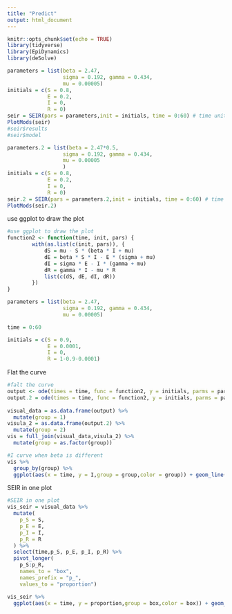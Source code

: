 ```yaml
---
title: "Predict"
output: html_document
---
```


```r
knitr::opts_chunk$set(echo = TRUE)
library(tidyverse)
library(EpiDynamics)
library(deSolve)
```

```r
parameters = list(beta = 2.47,
                  sigma = 0.192, gamma = 0.434,
                  mu = 0.00005)
initials = c(S = 0.8,
             E = 0.2,
             I = 0,
             R = 0)
seir = SEIR(pars = parameters,init = initials, time = 0:60) # time unit is day
PlotMods(seir)
#seir$results
#seir$model

```


```r
parameters.2 = list(beta = 2.47*0.5,
                  sigma = 0.192, gamma = 0.434,
                  mu = 0.00005
                  )
initials = c(S = 0.8,
             E = 0.2,
             I = 0,
             R = 0)
seir.2 = SEIR(pars = parameters.2,init = initials, time = 0:60) # time unit is day
PlotMods(seir.2)
```


use ggplot to draw the plot
```r
#use ggplot to draw the plot
function2 <- function(time, init, pars) {
        with(as.list(c(init, pars)), {
            dS = mu - S * (beta * I + mu)
            dE = beta * S * I - E * (sigma + mu)
            dI = sigma * E - I * (gamma + mu)
            dR = gamma * I - mu * R
            list(c(dS, dE, dI, dR))
        })
}

parameters = list(beta = 2.47,
                  sigma = 0.192, gamma = 0.434,
                  mu = 0.00005)

time = 0:60

initials = c(S = 0.9,
             E = 0.0001,
             I = 0,
             R = 1-0.9-0.0001)
```

Flat the curve
```r
#falt the curve
output <- ode(times = time, func = function2, y = initials, parms = parameters)  #without social distance
output.2 = ode(times = time, func = function2, y = initials, parms = parameters.2) #with social distance
    
visual_data = as.data.frame(output) %>% 
  mutate(group = 1)
visula_2 = as.data.frame(output.2) %>% 
  mutate(group = 2)
vis = full_join(visual_data,visula_2) %>% 
  mutate(group = as.factor(group))

#I curve when beta is different
vis %>% 
  group_by(group) %>% 
  ggplot(aes(x = time, y = I,group = group,color = group)) + geom_line()
```

SEIR in one plot
```r
#SEIR in one plot
vis_seir = visual_data %>% 
  mutate(
    p_S = S,
    p_E = E,
    p_I = I,
    p_R = R
  ) %>% 
  select(time,p_S, p_E, p_I, p_R) %>% 
  pivot_longer(
    p_S:p_R,
    names_to = "box", 
    names_prefix = "p_",
    values_to = "proportion")

vis_seir %>% 
  ggplot(aes(x = time, y = proportion,group = box,color = box)) + geom_line()

```

